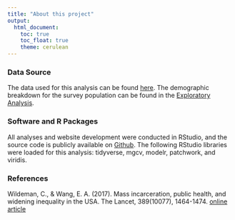 ```yaml
---
title: "About this project"
output: 
  html_document:
    toc: true
    toc_float: true
    theme: cerulean
---
```


### Data Source

The data used for this analysis can be found [here](https://www.icpsr.umich.edu/web/NACJD/studies/4572). The demographic breakdown for the survey population can be found in the [Exploratory Analysis](EDA.html).

### Software and R Packages

All analyses and website development were conducted in RStudio, and the source code is publicly available on [Github](https://github.com/amr2371/prisonsurvey.github.io). The following RStudio libraries were loaded for this analysis: tidyverse, mgcv, modelr, patchwork, and viridis.

### References

Wildeman, C., & Wang, E. A. (2017). Mass incarceration, public health, and widening inequality in the USA. The Lancet, 389(10077), 1464-1474. [online article](https://www.sciencedirect.com/science/article/pii/S0140673617302593?casa_token=1xD25QzmMjoAAAAA:FJ80W6OM0S_SidWPgQPcI8ooIsqB3WrWfRiDAaidhwMSdTbxU23bqw-upyTzm1QU6eQMfH4Y)